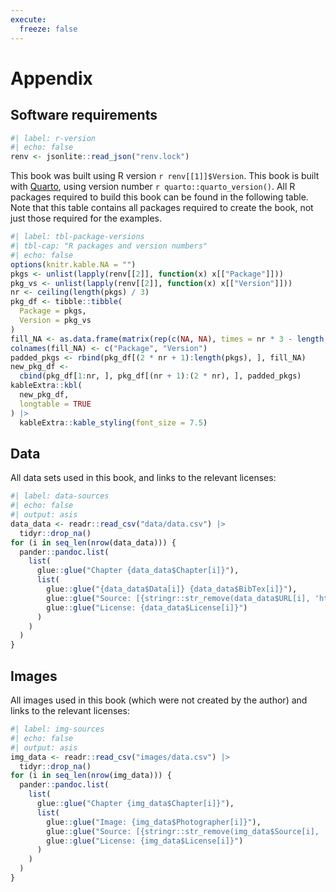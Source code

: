 ```yaml
---
execute: 
  freeze: false
---
```


# Appendix {.unnumbered .appendix}

## Software requirements {.unnumbered}

```r
#| label: r-version
#| echo: false
renv <- jsonlite::read_json("renv.lock")
```

This book was built using R version `r renv[[1]]$Version`. This book is built with [Quarto](https://quarto.org/), using version number `r quarto::quarto_version()`. All R packages required to build this book can be found in the following table. Note that this table contains all packages required to create the book, not just those required for the examples.

```r
#| label: tbl-package-versions
#| tbl-cap: "R packages and version numbers"
#| echo: false
options(knitr.kable.NA = "")
pkgs <- unlist(lapply(renv[[2]], function(x) x[["Package"]]))
pkg_vs <- unlist(lapply(renv[[2]], function(x) x[["Version"]]))
nr <- ceiling(length(pkgs) / 3)
pkg_df <- tibble::tibble(
  Package = pkgs,
  Version = pkg_vs
)
fill_NA <- as.data.frame(matrix(rep(c(NA, NA), times = nr * 3 - length(pkgs)), ncol = 2))
colnames(fill_NA) <- c("Package", "Version")
padded_pkgs <- rbind(pkg_df[(2 * nr + 1):length(pkgs), ], fill_NA)
new_pkg_df <-
  cbind(pkg_df[1:nr, ], pkg_df[(nr + 1):(2 * nr), ], padded_pkgs)
kableExtra::kbl(
  new_pkg_df,
  longtable = TRUE
) |>
  kableExtra::kable_styling(font_size = 7.5)
```

## Data {.unnumbered}

All data sets used in this book, and links to the relevant licenses:

```r
#| label: data-sources
#| echo: false
#| output: asis
data_data <- readr::read_csv("data/data.csv") |> 
  tidyr::drop_na()
for (i in seq_len(nrow(data_data))) {
  pander::pandoc.list(
    list(
      glue::glue("Chapter {data_data$Chapter[i]}"),
      list(
        glue::glue("{data_data$Data[i]} {data_data$BibTex[i]}"),
        glue::glue("Source: [{stringr::str_remove(data_data$URL[i], 'https://')}]({data_data$URL[i]})"),
        glue::glue("License: {data_data$License[i]}")
      )
    )
  )
}
```

## Images {.unnumbered}

All images used in this book (which were not created by the author) and links to the relevant licenses:

```r
#| label: img-sources
#| echo: false
#| output: asis
img_data <- readr::read_csv("images/data.csv") |> 
  tidyr::drop_na()
for (i in seq_len(nrow(img_data))) {
  pander::pandoc.list(
    list(
      glue::glue("Chapter {img_data$Chapter[i]}"),
      list(
        glue::glue("Image: {img_data$Photographer[i]}"),
        glue::glue("Source: [{stringr::str_remove(img_data$Source[i], 'https://')}]({img_data$Source[i]}) {img_data$BibTex[i]}"),
        glue::glue("License: {img_data$License[i]}")
      )
    )
  )
}
```

